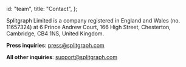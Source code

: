   id: "team",
  title: "Contact",
};

Splitgraph Limited is a company registered in England and Wales (no. 11657324) at 6 Prince Andrew Court, 166 High Street, Chesterton, Cambridge, CB4 1NS, United Kingdom.

**Press inquiries**: [press@splitgraph.com](mailto:press@splitgraph.com)

**All other inquiries**: [support@splitgraph.com](mailto:support@splitgraph.com)
